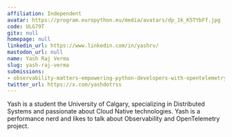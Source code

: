 ```yaml
---
affiliation: Independent
avatar: https://program.europython.eu/media/avatars/dp_1k_K5TYbFf.jpg
code: ULG79T
gitx: null
homepage: null
linkedin_url: https://www.linkedin.com/in/yashrv/
mastodon_url: null
name: Yash Raj Verma
slug: yash-raj-verma
submissions:
- observability-matters-empowering-python-developers-with-opentelemetry
twitter_url: https://x.com/yashdotrss
---
```


Yash is a student the University of Calgary, specializing in Distributed Systems and passionate about Cloud Native technologies. Yash is a performance nerd and likes to talk about Observability and OpenTelemetry project.
